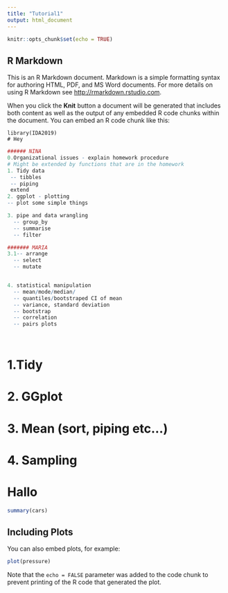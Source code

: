 ```yaml
---
title: "Tutorial1"
output: html_document
---
```


```r
knitr::opts_chunk$set(echo = TRUE)
```

## R Markdown

This is an R Markdown document. Markdown is a simple formatting syntax for authoring HTML, PDF, and MS Word documents. For more details on using R Markdown see <http://rmarkdown.rstudio.com>.

When you click the **Knit** button a document will be generated that includes both content as well as the output of any embedded R code chunks within the document. You can embed an R code chunk like this:


```{}
library(IDA2019)
# Hey
```

```r

###### NINA
0.Organizational issues - explain homework procedure
# Might be extended by functions that are in the homework
1. Tidy data
 -- tibbles
 -- piping
 extend
2. ggplot - plotting
-- plot some simple things

3. pipe and data wrangling 
  -- group_by
  -- summarise
  -- filter

####### MARIA
3.1-- arrange 
  -- select 
  -- mutate


4. statistical manipulation
  -- mean/mode/median/
  -- quantiles/bootstraped CI of mean
  -- variance, standard deviation
  -- bootstrap
  -- correlation 
  -- pairs plots
  
  

```

# 1.Tidy

# 2. GGplot

# 3. Mean (sort, piping etc...)
# 4. Sampling

# Hallo


```r
summary(cars)
```

## Including Plots

You can also embed plots, for example:

```r
plot(pressure)
```

Note that the `echo = FALSE` parameter was added to the code chunk to prevent printing of the R code that generated the plot.
